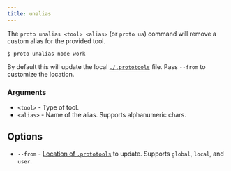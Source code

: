 ```yaml
---
title: unalias
---
```



The `proto unalias <tool> <alias>` (or `proto ua`) command will remove a custom alias for the
provided tool.

```shell
$ proto unalias node work
```

By default this will update the local [`./.prototools`](../config) file. Pass `--from` to customize
the location.

### Arguments

- `<tool>` - Type of tool.
- `<alias>` - Name of the alias. Supports alphanumeric chars.

## Options

- `--from` - [Location of `.prototools`](../config#locations) to update. Supports `global`, `local`,
  and `user`.
  <VersionLabel version="0.41.0" />
